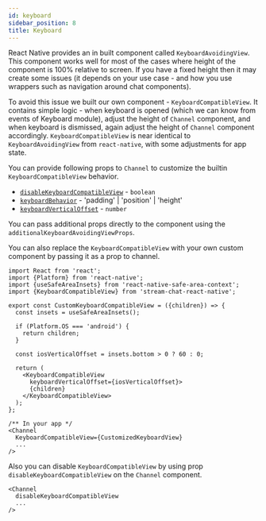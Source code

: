 ```yaml
---
id: keyboard
sidebar_position: 8
title: Keyboard
---
```


React Native provides an in built component called `KeyboardAvoidingView`. This component works well for most of the cases where height of the component is 100% relative to screen. If you have a fixed height then it may create some issues (it depends on your use case - and how you use wrappers such as navigation around chat components).

To avoid this issue we built our own component - `KeyboardCompatibleView`. It contains simple logic - when keyboard is opened (which we can know from events of Keyboard module), adjust the height of `Channel` component, and when keyboard is dismissed, again adjust the height of `Channel` component accordingly. `KeyboardCompatibleView` is near identical to `KeyboardAvoidingView` from `react-native`, with some adjustments for app state.

You can provide following props to `Channel` to customize the builtin `KeyboardCompatibleView` behavior.

- [`disableKeyboardCompatibleView`](../core-components/channel.mdx#disablekeyboardcompatibleview) - `boolean`
- [`keyboardBehavior`](../core-components/channel.mdx#keyboardbehaviour) - 'padding' | 'position' | 'height'
- [`keyboardVerticalOffset`](../core-components/channel.mdx#keyboardverticaloffset) - `number`

You can pass additional props directly to the component using the `additionalKeyboardAvoidingViewProps`.

You can also replace the `KeyboardCompatibleView` with your own custom component by passing it as a prop to channel.

```tsx
import React from 'react';
import {Platform} from 'react-native';
import {useSafeAreaInsets} from 'react-native-safe-area-context';
import {KeyboardCompatibleView} from 'stream-chat-react-native';

export const CustomKeyboardCompatibleView = ({children}) => {
  const insets = useSafeAreaInsets();

  if (Platform.OS === 'android') {
    return children;
  }

  const iosVerticalOffset = insets.bottom > 0 ? 60 : 0;

  return (
    <KeyboardCompatibleView
      keyboardVerticalOffset={iosVerticalOffset}>
      {children}
    </KeyboardCompatibleView>
  );
};

/** In your app */
<Channel
  KeyboardCompatibleView={CustomizedKeyboardView}
  ...
/>
```

Also you can disable `KeyboardCompatibleView` by using prop `disableKeyboardCompatibleView` on the `Channel` component.

```tsx
<Channel
  disableKeyboardCompatibleView
  ...
/>
```
